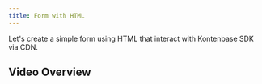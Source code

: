 ---
title: Form with HTML
---


Let's create a simple form using HTML that interact with Kontenbase SDK via CDN.

## Video Overview

<YouTube videoId="og-5Pg5HF7Y" />